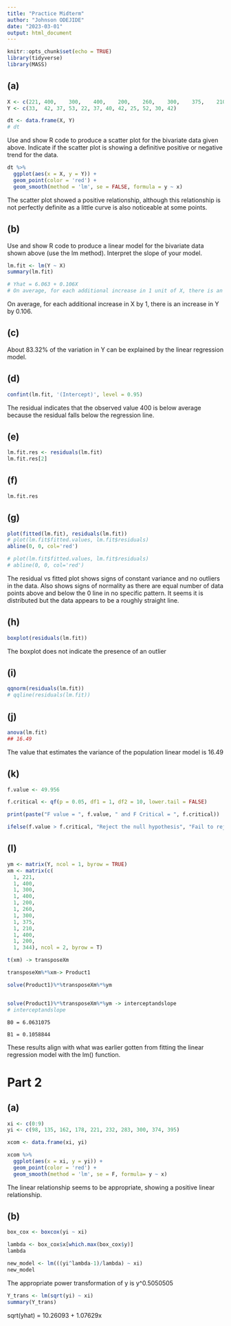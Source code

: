 ```yaml
---
title: "Practice Midterm"
author: "Johnson ODEJIDE"
date: "2023-03-01"
output: html_document
---
```


```r
knitr::opts_chunk$set(echo = TRUE)
library(tidyverse)
library(MASS)
```

## (a)
```r
X <- c(221,	400,	300,	400,	200,	260,	300,	375,	210,	400,	200,	344)
Y <- c(33,	42,	37,	53,	22,	37,	40,	42,	25,	52,	30,	42)

dt <- data.frame(X, Y)
# dt
```
Use and show R code to produce a scatter plot for the bivariate data given above. Indicate if the scatter plot is showing a definitive positive or negative trend for the data.

```r

dt %>% 
  ggplot(aes(x = X, y = Y)) +
  geom_point(color = 'red') +
  geom_smooth(method = 'lm', se = FALSE, formula = y ~ x)
```

The scatter plot showed a positive relationship, although this relationship is not perfectly definite as a little curve is also noticeable at some points.

## (b)

Use and show R code to produce a linear model for the bivariate data shown above (use the lm method). Interpret the slope of your model.

```r
lm.fit <- lm(Y ~ X)
summary(lm.fit)

# Yhat = 6.063 + 0.106X
# On average, for each additional increase in 1 unit of X, there is an increase in Y by 0.106 units.
```

On average, for each additional increase in X by 1, there is an increase in Y by 0.106.


## (c)

About 83.32% of the variation in Y can be explained by the linear regression model.


## (d)

```r
confint(lm.fit, '(Intercept)', level = 0.95)
```

The residual indicates that the observed value 400 is below average because the residual falls below the regression line.

## (e)

```r
lm.fit.res <- residuals(lm.fit)
lm.fit.res[2]
```


## (f)

```r
lm.fit.res
```



## (g)

```r
plot(fitted(lm.fit), residuals(lm.fit))
# plot(lm.fit$fitted.values, lm.fit$residuals)
abline(0, 0, col='red')

# plot(lm.fit$fitted.values, lm.fit$residuals)
# abline(0, 0, col='red')
```

The residual vs fitted plot shows signs of constant variance and no outliers in the data. Also shows signs of normality as there are equal number of data points above and below the 0 line in no specific pattern.
It seems it is distributed but the data appears to be a roughly straight line.


## (h)

```r
boxplot(residuals(lm.fit))
```

The boxplot does not indicate the presence of an outlier

## (i)

```r
qqnorm(residuals(lm.fit))
# qqline(residuals(lm.fit))
```


## (j)

```r
anova(lm.fit)
## 16.49
```

The value that estimates the variance of the population linear model is 16.49


## (k)

```r
f.value <- 49.956

f.critical <- qf(p = 0.05, df1 = 1, df2 = 10, lower.tail = FALSE)

print(paste("F value = ", f.value, " and F Critical = ", f.critical))

ifelse(f.value > f.critical, "Reject the null hypothesis", "Fail to reject the null hypothesis")

```


## (l)

```r
ym <- matrix(Y, ncol = 1, byrow = TRUE)
xm <- matrix(c(
  1, 221,	
  1, 400,	
  1, 300,	
  1, 400,	
  1, 200,	
  1, 260,	
  1, 300,	
  1, 375,	
  1, 210,	
  1, 400,	
  1, 200,	
  1, 344), ncol = 2, byrow = T)

t(xm) -> transposeXm

transposeXm%*%xm-> Product1

solve(Product1)%*%transposeXm%*%ym


solve(Product1)%*%transposeXm%*%ym -> interceptandslope
# interceptandslope
```

`B0 = 6.0631075`

`B1 = 0.1058844`

These results align with what was earlier gotten from fitting the linear regression model with the lm() function.

# Part 2

## (a)

```r
xi <- c(0:9)
yi <- c(98, 135, 162, 178, 221, 232, 283, 300, 374, 395)

xcom <- data.frame(xi, yi)

xcom %>% 
  ggplot(aes(x = xi, y = yi)) +
  geom_point(color = 'red') +
  geom_smooth(method = 'lm', se = F, formula= y ~ x)
```

The linear relationship seems to be appropriate, showing a positive linear relationship.

## (b)

```r
box_cox <- boxcox(yi ~ xi)

lambda <- box_cox$x[which.max(box_cox$y)] 
lambda

new_model <- lm(((yi^lambda-1)/lambda) ~ xi) 
new_model
```
The appropriate power transformation of y is y^0.5050505

```r
Y_trans <- lm(sqrt(yi) ~ xi)
summary(Y_trans)
```
sqrt(yhat) = 10.26093 + 1.07629x